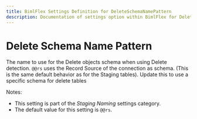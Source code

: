 ---
title: BimlFlex Settings Definition for DeleteSchemaNamePattern
description: Documentation of settings option within BimlFlex for DeleteSchemaNamePattern
---
<head>
  <meta name="varigenceProduct" content="BimlFlex"></meta>
  <meta name="varigenceArticleType" content="Reference"></meta>
</head>


# Delete Schema Name Pattern

The name to use for the Delete objects schema when using Delete detection. `@@rs` uses the Record Source of the connection as schema. (This is the same default behavior as for the Staging tables). Update this to use a specific schema for delete tables

Notes:

* This setting is part of the *Staging Naming* settings category.
* The default value for this setting is `@@rs`.
